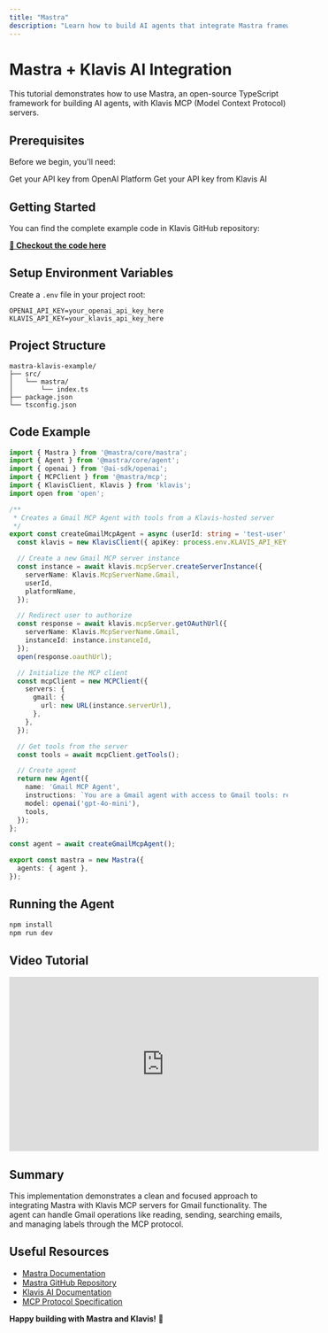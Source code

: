 ```yaml
---
title: "Mastra"
description: "Learn how to build AI agents that integrate Mastra framework with Klavis MCP Servers for enhanced functionality"
---
```


# Mastra + Klavis AI Integration

This tutorial demonstrates how to use Mastra, an open-source TypeScript framework for building AI agents, with Klavis MCP (Model Context Protocol) servers.

## Prerequisites

Before we begin, you'll need:

<CardGroup cols={2}>
  <Card title="OpenAI API Key" icon="key" href="https://platform.openai.com/api-keys">
    Get your API key from OpenAI Platform
  </Card>
  <Card title="Klavis AI API Key" icon="key" href="https://klavis.ai/">
    Get your API key from Klavis AI
  </Card>
</CardGroup>

## Getting Started

You can find the complete example code in Klavis GitHub repository:

**[📁 Checkout the code here](https://github.com/Klavis-AI/klavis/tree/main/examples/mastra)**

## Setup Environment Variables

Create a `.env` file in your project root:

```env
OPENAI_API_KEY=your_openai_api_key_here
KLAVIS_API_KEY=your_klavis_api_key_here
```

## Project Structure

```
mastra-klavis-example/
├── src/
│   └── mastra/
│       └── index.ts
├── package.json
└── tsconfig.json
```

## Code Example

```typescript
import { Mastra } from '@mastra/core/mastra';
import { Agent } from '@mastra/core/agent';
import { openai } from '@ai-sdk/openai';
import { MCPClient } from '@mastra/mcp';
import { KlavisClient, Klavis } from 'klavis';
import open from 'open';

/**
 * Creates a Gmail MCP Agent with tools from a Klavis-hosted server
 */
export const createGmailMcpAgent = async (userId: string = 'test-user', platformName: string = 'test-platform'): Promise<Agent> => {
  const klavis = new KlavisClient({ apiKey: process.env.KLAVIS_API_KEY! });

  // Create a new Gmail MCP server instance
  const instance = await klavis.mcpServer.createServerInstance({
    serverName: Klavis.McpServerName.Gmail,
    userId,
    platformName,
  });

  // Redirect user to authorize
  const response = await klavis.mcpServer.getOAuthUrl({
    serverName: Klavis.McpServerName.Gmail,
    instanceId: instance.instanceId,
  });
  open(response.oauthUrl);

  // Initialize the MCP client
  const mcpClient = new MCPClient({
    servers: {
      gmail: {
        url: new URL(instance.serverUrl),
      },
    },
  });

  // Get tools from the server
  const tools = await mcpClient.getTools();

  // Create agent
  return new Agent({
    name: 'Gmail MCP Agent',
    instructions: `You are a Gmail agent with access to Gmail tools: read, send, search emails, and manage labels.`,
    model: openai('gpt-4o-mini'),
    tools,
  });
};

const agent = await createGmailMcpAgent();

export const mastra = new Mastra({
  agents: { agent },
});
```

## Running the Agent

```bash
npm install
npm run dev
```

## Video Tutorial

<iframe
  width="560"
  height="315"
  src="https://www.youtube.com/watch?v=PkOVdIYD3u8"
  title="Mastra + Klavis AI Integration Tutorial"
  frameborder="0"
  allow="accelerometer; autoplay; clipboard-write; encrypted-media; gyroscope; picture-in-picture; web-share"
  allowfullscreen
></iframe>

## Summary

This implementation demonstrates a clean and focused approach to integrating Mastra with Klavis MCP servers for Gmail functionality. The agent can handle Gmail operations like reading, sending, searching emails, and managing labels through the MCP protocol.



## Useful Resources

- [Mastra Documentation](https://mastra.ai/docs)
- [Mastra GitHub Repository](https://github.com/mastra-ai/mastra)
- [Klavis AI Documentation](https://docs.klavis.ai/)
- [MCP Protocol Specification](https://modelcontextprotocol.io/)

**Happy building with Mastra and Klavis!** 🚀 